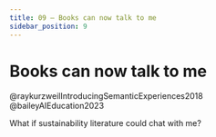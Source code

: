 ```yaml
---
title: 09 — Books can now talk to me
sidebar_position: 9
---
```


# Books can now talk to me

@raykurzweilIntroducingSemanticExperiences2018
@baileyAIEducation2023

What if sustainability literature could chat with me?